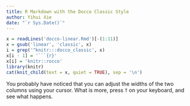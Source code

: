 ```yaml
---
title: R Markdown with the Docco Classic Style
author: Yihui Xie
date: "`r Sys.Date()`"
---
```


<!--
%\VignetteEngine{knitr::docco_classic_notangle}
%\VignetteIndexEntry{R Markdown with the Docco Classic Style}
-->

```r
x = readLines('docco-linear.Rmd')[-(1:11)]
x = gsub('linear', 'classic', x)
i = grep('^knitr:::docco_classic', x)
x[i - 1] = '```{r}'
x[i] = 'knitr::rocco'
library(knitr)
cat(knit_child(text = x, quiet = TRUE), sep = '\n')
```

You probably have noticed that you can adjust the widths of the two columns
using your cursor. What is more, press `T` on your keyboard, and see what
happens.
